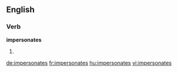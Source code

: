 ==English==

===Verb===
'''impersonates'''

# {{en-third-person singular of|impersonate}}

[[de:impersonates]]
[[fr:impersonates]]
[[hu:impersonates]]
[[vi:impersonates]]